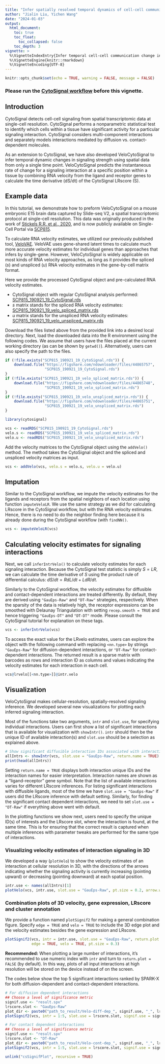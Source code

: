 ```yaml
---
title: "Infer spatially resolved temporal dynamics of cell-cell communication at cellular resolution"
author: "Jialin Liu, Yichen Wang"
date: "2024-01-03"
output: 
  html_document:
    toc: true
    toc_float:
      toc_collapsed: false
    toc_depth: 3
vignette: >
  %\VignetteIndexEntry{Infer temporal cell-cell communication change in spatial at single-cell level with RNA velocity information}
  %\VignetteEngine{knitr::rmarkdown}
  %\VignetteEncoding{UTF-8}
---
```


```r
knitr::opts_chunk$set(echo = TRUE, warning = FALSE, message = FALSE)
```

### Please run the [CytoSignal workflow](https://htmlpreview.github.io/?https://github.com/welch-lab/cytosignal/blob/master/doc/cytosignal.html) before this vignette.

## Introduction

CytoSignal detects cell-cell signaling from spatial transcriptomic data at single-cell resolution. CytoSignal performs a nonparametric statistical test to identify which cells within a tissue have significant activity for a particular signaling interaction. CytoSignal considers multi-component interactions and separately models interactions mediated by diffusion vs. contact-dependent molecules. 

As an extension to CytoSignal, we have also developed VeloCytoSignal to infer temporal dynamic changes in signaling strength using spatial data from only a single time point. VeloCytoSignal predicts the instantaneous rate of change for a signaling interaction at a specific position within a tissue by combining RNA velocity from the ligand and receptor genes to calculate the time derivative (dS/dt) of the CytoSignal LRscore (S). 

## Example data

In this tutorial, we demonstrate how to preform VeloCytoSignal on a mouse embryonic E15 brain data captured by Slide-seq V2, a spatial transcriptomic protocol at single-cell resolution. This data was originally produced in the work of [Stickels R.R. et al., 2020](https://doi.org/10.1038/s41587-020-0739-1), and is now publicly available on Single-Cell Portal via [SCP815](https://singlecell.broadinstitute.org/single_cell/study/SCP815). 

To calculate RNA velocity estimates, we utilized our previously published tool, [VeloVAE](https://github.com/welch-lab/VeloVAE). VeloVAE uses gene-shared latent times to calculate much more accurate velocity estimates for individual genes than approaches that infers by single-gene. However, VeloCytoSignal is widely applicable on most kinds of RNA velocity approaches, as long as it provides the spliced ($s$) and unspliced ($u$) RNA velocity estimates in the gene-by-cell matrix format.

Here we provide the processed CytoSignal object and pre-calculated RNA velocity estimates.

- CytoSignal object with regular CytoSignal analysis performed: [SCP815_190921_19_CytoSignal.rds](https://figshare.com/ndownloader/files/44865757)
- $s$ matrix stands for the spliced RNA velocity estimates: [SCP815_190921_19_velo_spliced_matrix.rds](https://figshare.com/ndownloader/files/44865748)
- $u$ matrix stands for the unspliced RNA velocity estimates: [SCP815_190921_19_velo_unspliced_matrix.rds](https://figshare.com/ndownloader/files/44865751)

Download the files listed above from the provided link into a desired local directory. Next, load the downloaded data into the R environment using the following codes. We assume that users have the files placed at the current working directory (as can be shown by `getwd()`). Alternatively, users can also specify the path to the files.

```r
if (!file.exists("SCP815_190921_19_CytoSignal.rds")) {
    download.file("https://figshare.com/ndownloader/files/44865757",
                  "SCP815_190921_19_CytoSignal.rds")
}
if (!file.exists("SCP815_190921_19_velo_spliced_matrix.rds")) {
    download.file("https://figshare.com/ndownloader/files/44865748",
                  "SCP815_190921_19_velo_spliced_matrix.rds")
}
if (!file.exists("SCP815_190921_19_velo_unspliced_matrix.rds")) {
    download.file("https://figshare.com/ndownloader/files/44865751",
                  "SCP815_190921_19_velo_unspliced_matrix.rds")
}
```

```r
library(cytosignal)

vcs <- readRDS("SCP815_190921_19_CytoSignal.rds")
velo.s <- readRDS("SCP815_190921_19_velo_spliced_matrix.rds")
velo.u <- readRDS("SCP815_190921_19_velo_unspliced_matrix.rds")
```

Add the velocity matrices to the CytoSignal object using the `addVelo()` method. The method takes the CytoSignal object and the spliced and unspliced velocity matrices as input.

```r
vcs <- addVelo(vcs, velo.s = velo.s, velo.u = velo.u)
```

## Imputation

Similar to the CytoSignal workflow, we impute the velocity estimates for the ligands and receptors from the spatial neighbors of each location using function `imputeVeloLR`. We use the same strategy as we did for calculating LRscore in the CytoSignal workflow, but with the RNA velocity estimates. Hence, there is no need to do the neighbor finding here because it is already done during the CytoSignal workflow (with `findNN()`.

```r
vcs <- imputeVeloLR(vcs)
```

## Calculating velocity estimates for signaling interactions

Next, we call `inferIntrVelo()` to calculate velocity estimates for each signaling interaction. Because the CytoSignal test statistic is simply $S = LR$, we can calculate the time derivative of $S$ using the product rule of differential calculus: $dS/dt = RdL/dt + L dR/dt$. 

Similarly to the CytoSignal workflow, the velocity estimates for diffusible and contact-dependent interactions are treated differently. By default, they are derived using `"GauEps-Raw"` and `"DT-Raw"` strategies, respectively. When the sparsity of the data is relatively high, the receptor expressions can be smoothed with Delaunay Triangulation with setting `recep.smooth = TRUE` and hence triggering `"GauEps-DT"` and `"DT-DT"` mode. Please consult the CytoSignal tutorial for explanation on these tags.

```r
vcs <- inferIntrVelo(vcs)
```

To access the exact value for the LRvelo estimates, users can explore the object with the following command with replacing `<nn.type>` by strings `"GauEps-Raw"` for diffusion-dependent interactions, or `"DT-Raw"` for contact-dependent interactions. The returned result is a sparse matrix with barcodes as rows and interaction ID as columns and values indicating the velocity estimates for each interaction in each cell.

```r
vcs@lrvelo[[<nn.type>]]@intr.velo
```

## Visualization

VeloCytoSignal makes cellular-resolution, spatially-resolved signaling inference. We developed several new visualizations for plotting each inferred signaling interaction.

Most of the functions take two arguments, `intr` and `slot.use`, for specifying individual interactions. Users can first show a list of significant interactions that is available for visualization with `showIntr()`. `intr` should then be the unique ID of available interaction(s) and `slot.use` should be a selection as explained above.

```r
# Show significant diffusible interaction IDs associated with interaction names
allIntrs <- showIntr(vcs, slot.use = "GauEps-Raw", return.name = TRUE)
print(head(allIntrs))
```

Setting `return.name = TRUE` displays both interaction unique IDs and the interaction names for easier interpretation. Interaction names are shown as a "ligand-receptor" gene symbol. Note that the list of available interactions varies for different LRscore inferences. For listing significant interactions with diffusible ligands, most of the time we have `slot.use = "GauEps-Raw"` if users did the LRscore inference with default setting. Similarly, for finding the significant contact dependent interactions, we need to set `slot.use = "DT-Raw"` if everything above went with default. 

In the plotting functions we show next, users need to specify the unique ID(s) of interests and the LRscore slot, where the interaction is found, at the same time. This is for ensuring that the correct result is captured when multiple inferences with parameter tweaks are performed for the same type of interactions.

### Visualizing velocity estimates of interaction signaling in 3D

We developed a way (`plotVelo`) to show the velocity estimates of an interaction at cellular resolution in 3D, with the directions of the arrows indicating whether the signaling activity is currently increasing (pointing upward) or decreasing (pointing downward) at each spatial position.

```r
intr.use <- names(allIntrs)[1]
plotVelo(vcs, intr.use, slot.use = "GauEps-Raw", pt.size = 0.2, arrow.width = .1)
```

### Combination plots of 3D velocity, gene expression, LRscore and cluster annotation

We provide a function named `plotSignif2` for making a general combination figure. Specify `edge = TRUE` and `velo = TRUE` to include the 3D edge plot and the velocity estimates besides the gene expression and LRscore. 

```r
plotSignif2(vcs, intr = intr.use, slot.use = "GauEps-Raw", return.plot = TRUE, 
            edge = TRUE, velo = TRUE, pt.size = 0.3)
```

**Recommended:** When plotting a large number of interactions, it’s recommended to use numeric index with `intr` and turn to `return.plot = FALSE` (by default). In this way, plots of all input interactions at high resolution will be stored on the device instead of on the screen.

The codes below show the top 5 significant interactions ranked by SPARK-X for both diffusion-dependent and contact-dependent interactions.

```r
# For diffusion dependent interactions
## Choose a level of significance metric
signif.use <- "result.spx"
lrscore.slot <- "GauEps-Raw"
plot_dir <- paste0("path_to_result/Velo-diff-dep_", signif.use, "_", lrscore.slot, "/")
plotSignif2(vcs, intr = 1:5, slot.use = lrscore.slot, signif.use = signif.use, plot_dir = plot_dir)

# For contact dependent interactions
## Choose a level of significance metric
signif.use <- "result.spx"
lrscore.slot <- "DT-Raw"
plot_dir <- paste0("path_to_result/Velo-cont-dep_", signif.use, "_", lrscore.slot, "/")
plotSignif2(vcs, intr = 1:5, slot.use = lrscore.slot, signif.use = signif.use, plot_dir = plot_dir)
```


```r
unlink("csSignifPlot", recursive = TRUE)
```
